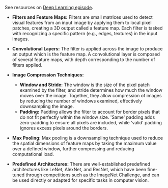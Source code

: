 
See resources on [Deep Learning episode](https://ocdevel.com/mlg/9).

- **Filters and Feature Maps:** Filters are small matrices used to detect visual features from an input image by applying them to local pixel patches, creating a 3D output called a feature map. Each filter is tasked with recognizing a specific pattern (e.g., edges, textures) in the input images.

- **Convolutional Layers:** The filter is applied across the image to produce an output which is the feature map. A convolutional layer is composed of several feature maps, with depth corresponding to the number of filters applied.

- **Image Compression Techniques:**
  - **Window and Stride:** The window is the size of the pixel patch examined by the filter, and stride determines how much the window moves over the image. Together, they allow compression of images by reducing the number of windows examined, effectively downsampling the image.
  - **Padding:** Padding allows the filter to account for border pixels that do not fit perfectly within the window size. 'Same' padding adds zero-padding to ensure all pixels are included, while 'valid' padding ignores excess pixels around the borders.

- **Max Pooling:** Max pooling is a downsampling technique used to reduce the spatial dimensions of feature maps by taking the maximum value over a defined window, further compressing and reducing computational load.

- **Predefined Architectures:** There are well-established predefined architectures like LeNet, AlexNet, and ResNet, which have been fine-tuned through competitions such as the ImageNet Challenge, and can be used directly or adapted for specific tasks in computer vision.
